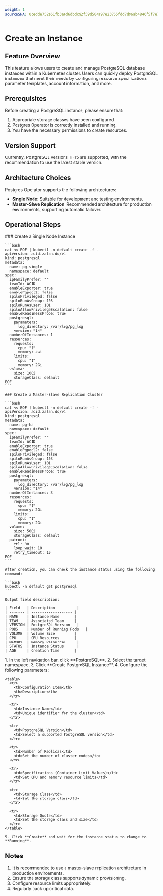 ```yaml
---
weight: 1
sourceSHA: 0cedde752e61fb3a6d6dbdc92f59d504a97e23765fdd7d96ab4846f5f7e74b39
---
```


# Create an Instance

## Feature Overview

This feature allows users to create and manage PostgreSQL database instances within a Kubernetes cluster. Users can quickly deploy PostgreSQL instances that meet their needs by configuring resource specifications, parameter templates, account information, and more.

## Prerequisites

Before creating a PostgreSQL instance, please ensure that:

1. Appropriate storage classes have been configured.
2. Postgres Operator is correctly installed and running.
3. You have the necessary permissions to create resources.

## Version Support

Currently, PostgreSQL versions 11-15 are supported, with the recommendation to use the latest stable version.

## Architecture Choices

Postgres Operator supports the following architectures:

- **Single Node**: Suitable for development and testing environments.
- **Master-Slave Replication**: Recommended architecture for production environments, supporting automatic failover.

## Operational Steps

<Tabs>
  <Tab label="Command Line Operations">
    ### Create a Single Node Instance

    ```bash
    cat << EOF | kubectl -n default create -f -
    apiVersion: acid.zalan.do/v1
    kind: postgresql
    metadata:
      name: pg-single
      namespace: default
    spec:
      ipFamilyPrefer: ""
      teamId: ACID
      enableExporter: true
      enablePgpool2: false
      spiloPrivileged: false
      spiloRunAsGroup: 103
      spiloRunAsUser: 101
      spiloAllowPrivilegeEscalation: false
      enableReadinessProbe: true
      postgresql:
        parameters:
          log_directory: /var/log/pg_log
        version: "14"
      numberOfInstances: 1
      resources:
        requests:
          cpu: "1"
          memory: 2Gi
        limits:
          cpu: "1"
          memory: 2Gi
      volume:
        size: 10Gi
        storageClass: default
    EOF
    ```

    ### Create a Master-Slave Replication Cluster

    ```bash
    cat << EOF | kubectl -n default create -f -
    apiVersion: acid.zalan.do/v1
    kind: postgresql
    metadata:
      name: pg-ha
      namespace: default
    spec:
      ipFamilyPrefer: ""
      teamId: ACID
      enableExporter: true
      enablePgpool2: false
      spiloPrivileged: false
      spiloRunAsGroup: 103
      spiloRunAsUser: 101
      spiloAllowPrivilegeEscalation: false
      enableReadinessProbe: true
      postgresql:
        parameters:
          log_directory: /var/log/pg_log
        version: "14"
      numberOfInstances: 3
      resources:
        requests:
          cpu: "1"
          memory: 2Gi
        limits:
          cpu: "1"
          memory: 2Gi
      volume:
        size: 50Gi
        storageClass: default
      patroni:
        ttl: 30
        loop_wait: 10
        retry_timeout: 10
    EOF
    ```

    After creation, you can check the instance status using the following command:

    ```bash
    kubectl -n default get postgresql
    ```

    Output field description:

    | Field   | Description          |
    | ------- | ------------------- |
    | NAME    | Instance Name       |
    | TEAM    | Associated Team     |
    | VERSION | PostgreSQL Version   |
    | PODS    | Number of Running Pods   |
    | VOLUME  | Volume Size         |
    | CPU     | CPU Resources       |
    | MEMORY  | Memory Resources     |
    | STATUS  | Instance Status      |
    | AGE     | Creation Time       |
  </Tab>

  <Tab label="Interface Operations">
    1. In the left navigation bar, click **PostgreSQL**.
    2. Select the target namespace.
    3. Click **Create PostgreSQL Instance**.
    4. Configure the following parameters:

    <table>
      <tr>
        <th>Configuration Item</th>
        <th>Description</th>
      </tr>

      <tr>
        <td>Instance Name</td>
        <td>Unique identifier for the cluster</td>
      </tr>

      <tr>
        <td>PostgreSQL Version</td>
        <td>Select a supported PostgreSQL version</td>
      </tr>

      <tr>
        <td>Number of Replicas</td>
        <td>Set the number of cluster nodes</td>
      </tr>

      <tr>
        <td>Specifications (Container Limit Values)</td>
        <td>Set CPU and memory resource limits</td>
      </tr>

      <tr>
        <td>Storage Class</td>
        <td>Set the storage class</td>
      </tr>

      <tr>
        <td>Storage Quota</td>
        <td>Set the storage class and size</td>
      </tr>
    </table>

    5. Click **Create** and wait for the instance status to change to **Running**.
  </Tab>
</Tabs>

## Notes

1. It is recommended to use a master-slave replication architecture in production environments.
2. Ensure the storage class supports dynamic provisioning.
3. Configure resource limits appropriately.
4. Regularly back up critical data.
